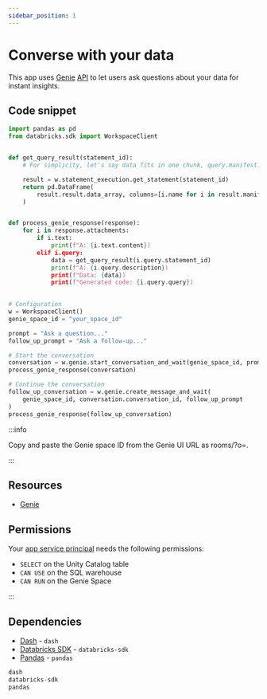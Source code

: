 ```yaml
---
sidebar_position: 1
---
```


# Converse with your data

This app uses [Genie](https://www.databricks.com/product/ai-bi) [API](https://docs.databricks.com/api/workspace/genie) to let users ask questions about your data for instant insights.

## Code snippet

```python title="app.py"
import pandas as pd
from databricks.sdk import WorkspaceClient


def get_query_result(statement_id):
    # For simplicity, let's say data fits in one chunk, query.manifest.total_chunk_count = 1

    result = w.statement_execution.get_statement(statement_id)
    return pd.DataFrame(
        result.result.data_array, columns=[i.name for i in result.manifest.schema.columns]
    )


def process_genie_response(response):
    for i in response.attachments:
        if i.text:
            print(f"A: {i.text.content})
        elif i.query:
            data = get_query_result(i.query.statement_id)
            print(f"A: {i.query.description})
            print(f"Data: {data})
            print(f"Generated code: {i.query.query})

                             
# Configuration
w = WorkspaceClient()
genie_space_id = "your_space_id"

prompt = "Ask a question..."
follow_up_prompt = "Ask a follow-up..."

# Start the conversation          
conversation = w.genie.start_conversation_and_wait(genie_space_id, prompt)
process_genie_response(conversation)

# Continue the conversation
follow_up_conversation = w.genie.create_message_and_wait(
    genie_space_id, conversation.conversation_id, follow_up_prompt
)
process_genie_response(follow_up_conversation)
```

:::info

Copy and paste the Genie space ID from the Genie UI URL as rooms/<SPACE-ID>?o=.

:::

## Resources

- [Genie](https://www.databricks.com/what-aibi-genie)

## Permissions

Your [app service principal](https://docs.databricks.com/aws/en/dev-tools/databricks-apps/#how-does-databricks-apps-manage-authorization) needs the following permissions:

- `SELECT` on the Unity Catalog table
- `CAN USE` on the SQL warehouse
- `CAN RUN` on the Genie Space

:::

## Dependencies

- [Dash](https://pypi.org/project/dash/) - `dash`
- [Databricks SDK](https://pypi.org/project/databricks-sdk/) - `databricks-sdk`
- [Pandas](https://pypi.org/project/pandas/) - `pandas`

```python title="requirements.txt"
dash
databricks-sdk
pandas
```